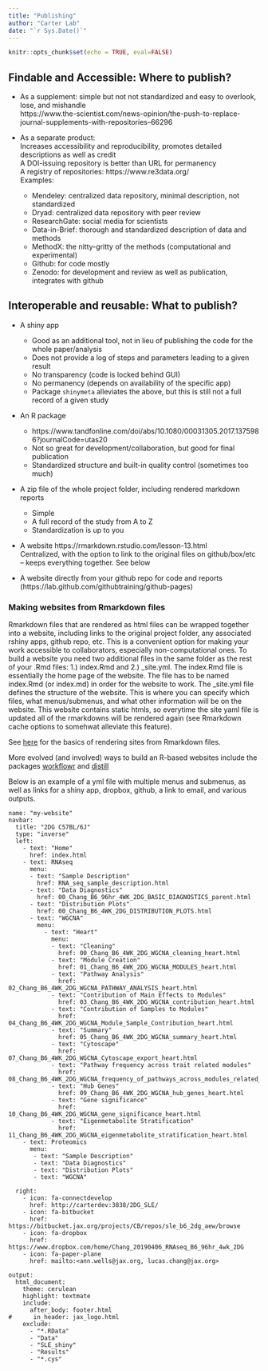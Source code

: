 ```yaml
---
title: "Publishing"
author: "Carter Lab"
date: "`r Sys.Date()`"
---
```


```r
knitr::opts_chunk$set(echo = TRUE, eval=FALSE)
```

## Findable and Accessible: Where to publish?

* As a supplement: simple but not not standardized and easy to overlook, lose, and mishandle  
https://www.the-scientist.com/news-opinion/the-push-to-replace-journal-supplements-with-repositories--66296

* As a separate product:  
Increases accessibility and reproducibility, promotes detailed descriptions as well as credit  
  A DOI-issuing repository is better than URL for permanency  
  A registry of repositories: https://www.re3data.org/  
  Examples:  
    * Mendeley: centralized data repository, minimal description, not standardized  
    * Dryad: centralized data repository with peer review  
    * ResearchGate: social media for scientists  
    * Data-in-Brief: thorough and standardized description of data and methods  
    * MethodX: the nitty-gritty of the methods (computational and experimental)  
    * Github: for code mostly  
    * Zenodo: for development and review as well as publication, integrates with github  

## Interoperable and reusable: What to publish?

* A shiny app  
  * Good as an additional tool, not in lieu of publishing the code for the whole paper/analysis  
  * Does not provide a log of steps and parameters leading to a given result  
  * No transparency (code is locked behind GUI)  
  * No permanency (depends on availability of the specific app)  
  * Package ```shinymeta``` alleviates the above, but this is still not a full record of a given study  

* An R package 	
  * https://www.tandfonline.com/doi/abs/10.1080/00031305.2017.1375986?journalCode=utas20   
  * Not so great for development/collaboration, but good for final publication  
  * Standardized structure and built-in quality control (sometimes too much)  

* A zip file of the whole project folder, including rendered markdown reports  
  * Simple  
  * A full record of the study from A to Z  
  * Standardization is up to you

* A website	https://rmarkdown.rstudio.com/lesson-13.html  
  Centralized, with the option to link to the original files on github/box/etc – keeps everything together. See below

* A website directly from your github repo for code and reports (https://lab.github.com/githubtraining/github-pages)

### Making websites from Rmarkdown files

Rmarkdown files that are rendered as html files can be wrapped together into a website, including links to the original project folder, any associated rshiny apps, github repo, etc. This is a convenient option for making your work accessible to collaborators, especially non-computational ones. To build a website you need two additional files in the same folder as the rest of your .Rmd files: 1.) index.Rmd and 2.) _site.yml. The index.Rmd file is essentially the home page of the website. The file has to be named index.Rmd (or index.md) in order for the website to work. The _site.yml file defines the structure of the website. This is where you can specify which files, what menus/submenus, and what other information will be on the website. This website contains static htmls, so everytime the site yaml file is updated all of the rmarkdowns will be rendered again (see Rmarkdown cache options to somehwat alleviate this feature).

See [here](https://bookdown.org/yihui/rmarkdown/rmarkdown-site.html) for the basics of rendering sites from Rmarkdown files. 

More evolved (and involved) ways to build an R-based websites include the packages [workflowr](https://jdblischak.github.io/workflowr/index.html) and [distill](https://rstudio.github.io/distill/)

Below is an example of a yml file with multiple menus and submenus, as well as links for a shiny app, dropbox, github, a link to email, and various outputs.

```
name: "my-website"
navbar:
  title: "2DG C57BL/6J"
  type: "inverse"
  left:
    - text: "Home"
      href: index.html
    - text: RNAseq
      menu:
      - text: "Sample Description"
        href: RNA_seq_sample_description.html
      - text: "Data Diagnostics"
        href: 00_Chang_B6_96hr_4WK_2DG_BASIC_DIAGNOSTICS_parent.html
      - text: "Distribution Plots"
        href: 00_Chang_B6_4WK_2DG_DISTRIBUTION_PLOTS.html
      - text: "WGCNA"
        menu:
          - text: "Heart"
            menu:
            - text: "Cleaning"
              href: 00_Chang_B6_4WK_2DG_WGCNA_cleaning_heart.html
            - text: "Module Creation"
              href: 01_Chang_B6_4WK_2DG_WGCNA_MODULES_heart.html
            - text: "Pathway Analysis"
              href: 02_Chang_B6_4WK_2DG_WGCNA_PATHWAY_ANALYSIS_heart.html 
            - text: "Contribution of Main Effects to Modules"
              href: 03_Chang_B6_4WK_2DG_WGCNA_contribution_heart.html
            - text: "Contribution of Samples to Modules"
              href: 04_Chang_B6_4WK_2DG_WGCNA_Module_Sample_Contribution_heart.html
            - text: "Summary"
              href: 05_Chang_B6_4WK_2DG_WGCNA_summary_heart.html
            - text: "Cytoscape"
              href: 07_Chang_B6_4WK_2DG_WGCNA_Cytoscape_export_heart.html
            - text: "Pathway frequency across trait related modules"
              href: 08_Chang_B6_4WK_2DG_WGCNA_frequency_of_pathways_across_modules_related_to_traits_heart.html
            - text: "Hub Genes"
              href: 09_Chang_B6_4WK_2DG_WGCNA_hub_genes_heart.html
            - text: "Gene significance"
              href: 10_Chang_B6_4WK_2DG_WGCNA_gene_significance_heart.html
            - text: "Eigenmetabolite Stratification"
              href: 11_Chang_B6_4WK_2DG_WGCNA_eigenmetabolite_stratification_heart.html
    - text: Proteomics
      menu:
       - text: "Sample Description"
       - text: "Data Diagnostics"
       - text: "Distribution Plots"
       - text: "WGCNA"

  right:
    - icon: fa-connectdevelop
      href: http://carterdev:3838/2DG_SLE/
    - icon: fa-bitbucket
      href: https://bitbucket.jax.org/projects/CB/repos/sle_b6_2dg_aew/browse
    - icon: fa-dropbox
      href: https://www.dropbox.com/home/Chang_20190406_RNAseq_B6_96hr_4wk_2DG
    - icon: fa-paper-plane
      href: mailto:<ann.wells@jax.org, lucas.chang@jax.org>
      
output:
  html_document:
    theme: cerulean
    highlight: textmate
    include:
      after_body: footer.html
#      in_header: jax_logo.html
    exclude:
      - "*.RData"
      - "Data"
      - "SLE_shiny"
      - "Results"
      - "*.cys"
```